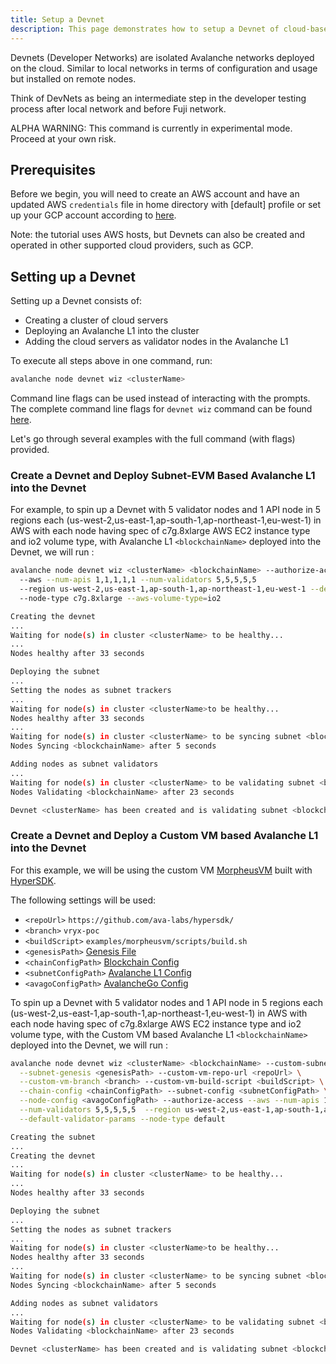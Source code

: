 ```yaml
---
title: Setup a Devnet
description: This page demonstrates how to setup a Devnet of cloud-based validators using Avalanche-CLI, and deploy a VM into it.
---
```


Devnets (Developer Networks) are isolated Avalanche networks deployed on the cloud. Similar to local networks in terms of configuration and usage but installed on remote nodes.

Think of DevNets as being an intermediate step in the developer testing process after local network and before Fuji network.

<Callout type="warn">
ALPHA WARNING: This command is currently in experimental mode. Proceed at your own risk.
</Callout>

## Prerequisites

Before we begin, you will need to create an AWS account and have an updated AWS `credentials` file in home directory with [default] profile or set up your GCP account according to [here](/docs/tooling/create-avalanche-nodes/run-validators-gcp).

Note: the tutorial uses AWS hosts, but Devnets can also be created and operated in other supported cloud providers, such as GCP.

## Setting up a Devnet

Setting up a Devnet consists of:

- Creating a cluster of cloud servers
- Deploying an Avalanche L1 into the cluster
- Adding the cloud servers as validator nodes in the Avalanche L1

To execute all steps above in one command, run:

```bash
avalanche node devnet wiz <clusterName>
```

Command line flags can be used instead of interacting with the prompts. The complete command line
flags for `devnet wiz` command can be found [here](/docs/tooling/avalanche-cli#node-devnet-wiz).

Let's go through several examples with the full command (with flags) provided.

### Create a Devnet and Deploy Subnet-EVM Based Avalanche L1 into the Devnet

For example, to spin up a Devnet with 5 validator nodes and 1 API node in 5 regions each 
(us-west-2,us-east-1,ap-south-1,ap-northeast-1,eu-west-1) in AWS with each node having spec of 
c7g.8xlarge AWS EC2 instance type and io2 volume type, with Avalanche L1 `<blockchainName>` deployed 
into the Devnet, we will run :

```bash
avalanche node devnet wiz <clusterName> <blockchainName> --authorize-access
  --aws --num-apis 1,1,1,1,1 --num-validators 5,5,5,5,5 
  --region us-west-2,us-east-1,ap-south-1,ap-northeast-1,eu-west-1 --default-validator-params 
  --node-type c7g.8xlarge --aws-volume-type=io2

Creating the devnet
...
Waiting for node(s) in cluster <clusterName> to be healthy...
...
Nodes healthy after 33 seconds

Deploying the subnet
...
Setting the nodes as subnet trackers
...
Waiting for node(s) in cluster <clusterName>to be healthy...
Nodes healthy after 33 seconds
...
Waiting for node(s) in cluster <clusterName> to be syncing subnet <blockchainName>...
Nodes Syncing <blockchainName> after 5 seconds

Adding nodes as subnet validators
...
Waiting for node(s) in cluster <clusterName> to be validating subnet <blockchainName>...
Nodes Validating <blockchainName> after 23 seconds

Devnet <clusterName> has been created and is validating subnet <blockchainName>!
```

### Create a Devnet and Deploy a Custom VM based Avalanche L1 into the Devnet

For this example, we will be using the custom VM [MorpheusVM](https://github.com/ava-labs/hypersdk/tree/main/examples/morpheusvm)
built with [HyperSDK](https://github.com/ava-labs/hypersdk).

The following settings will be used:

- `<repoUrl>` `https://github.com/ava-labs/hypersdk/`
- `<branch>` `vryx-poc`
- `<buildScript>` `examples/morpheusvm/scripts/build.sh`
- `<genesisPath>` [Genesis File](/docs/tooling/create-avalanche-nodes/deploy-custom-vm#genesis-file)
- `<chainConfigPath>` [Blockchain Config](/docs/tooling/create-avalanche-nodes/deploy-custom-vm#blockchain-config)
- `<subnetConfigPath>` [Avalanche L1 Config](/docs/tooling/create-avalanche-nodes/deploy-custom-vm#avalanche-l1-config)
- `<avagoConfigPath>` [AvalancheGo Config](/docs/tooling/create-avalanche-nodes/deploy-custom-vm#avalanchego-flags)

To spin up a Devnet with 5 validator nodes and 1 API node in 5 regions each
(us-west-2,us-east-1,ap-south-1,ap-northeast-1,eu-west-1) in AWS with each node having spec of
c7g.8xlarge AWS EC2 instance type and io2 volume type, with the Custom VM based Avalanche L1 
`<blockchainName>` deployed into the Devnet, we will run :

```bash
avalanche node devnet wiz <clusterName> <blockchainName> --custom-subnet \
  --subnet-genesis <genesisPath> --custom-vm-repo-url <repoUrl> \
  --custom-vm-branch <branch> --custom-vm-build-script <buildScript> \
  --chain-config <chainConfigPath> --subnet-config <subnetConfigPath> \
  --node-config <avagoConfigPath> --authorize-access --aws --num-apis 1,1,1,1,1 \
  --num-validators 5,5,5,5,5  --region us-west-2,us-east-1,ap-south-1,ap-northeast-1,eu-west-1 \
  --default-validator-params --node-type default

Creating the subnet
...
Creating the devnet
...
Waiting for node(s) in cluster <clusterName> to be healthy...
...
Nodes healthy after 33 seconds

Deploying the subnet
...
Setting the nodes as subnet trackers
...
Waiting for node(s) in cluster <clusterName>to be healthy...
Nodes healthy after 33 seconds
...
Waiting for node(s) in cluster <clusterName> to be syncing subnet <blockchainName>...
Nodes Syncing <blockchainName> after 5 seconds

Adding nodes as subnet validators
...
Waiting for node(s) in cluster <clusterName> to be validating subnet <blockchainName>...
Nodes Validating <blockchainName> after 23 seconds

Devnet <clusterName> has been created and is validating subnet <blockchainName>!
```
